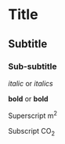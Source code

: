 # Title

## Subtitle

### Sub-subtitle

*italic* or _italics_

**bold** or __bold__

Superscript m^2^ 

Subscript CO~2~